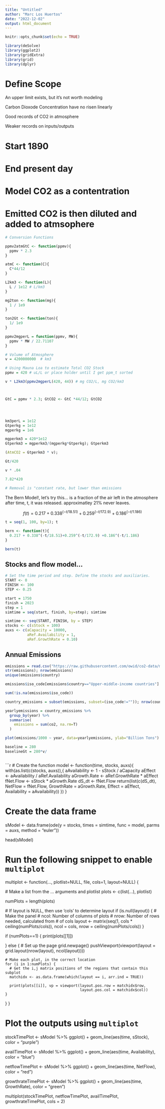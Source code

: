 ```yaml
---
title: "Untitled"
author: "Marc Los Huertos"
date: "2022-12-02"
output: html_document
---
```


```r
knitr::opts_chunk$set(echo = TRUE)
```


```r
library(deSolve)
library(ggplot2)
library(gridExtra)
library(grid)
library(dplyr)
```

# Define Scope

An upper limit exists, but it's not worth modeling

Carbon Dioxode Concentration have no risen linearly

Good records of CO2 in atmosphere

Weaker records on inputs/outputs

# Start 1890
# End present day
# Model CO2 as a contentration

# Emitted CO2 is then diluted and added to atmsophere

```r

# Conversion Functions

ppmv2atmGtC <- function(ppmv){
  ppmv * 2.3
}

atmC <- function(C){
  C*44/12
}

L2km3 <- function(L){
  L / 1e12 # L/km3
} 

mg2ton <- function(mg){
  1 / 1e9
}

ton2Gt <- function(ton){
  1/ 1e9
}

ppmv2mgperL = function(ppmv, MW){
  ppmv * MW / 22.71107
}

# Volume of Atmosphere 
v = 4200000000  # km3

# Using Mauna Loa to estimate Total CO2 Stock
ppmv = 420 # uL/L or place holder until I get ppm_t sorted

v * L2km3(ppmv2mgperL(420, 44)) # mg CO2/L, mg CO2/km3



GtC = ppmv * 2.3; GtCO2 <- GtC *44/12; GtCO2




km3perL = 1e12
Gtperkg = 1e12
mgperkg = 1e6

mgperkm3 = 420*1e12
Gtperkm3 = mgperkm3/(mgperkg*Gtperkg); Gtperkm3

(AtmCO2 = Gtperkm3 * v); 

Gt/420

v * .04

7.82*420

# Removal is "constant rate, but lower than emissions

```


The Bern Model!, let's try this... is a fraction of the air left in the atmosphere after time, t, it was released. approximatley 21% never leaves.

$$f(t)=0.217+0.338^{(-t/18.51)}+0.259^{(-t/172.9)} +0.186^{(-t/1.186)}$$
```r

t = seq(1, 100, by=1); t

bern <- function(t){
  0.217 + 0.338^(-t/18.51)+0.259^(-t/172.9) +0.186^(-t/1.186)
}

bern(t)

```


## Stocks and flow model...


```r
# Set the time period and step. Define the stocks and auxiliaries.
START <- 0
FINISH <- 100
STEP <- 0.25

start = 1750
finish = 2023
step = 1
simtime = seq(start, finish, by=step); simtime

simtime <- seq(START, FINISH, by = STEP)
stocks <- c(sStock = 100)
auxs <- c(aCapacity = 10000, 
          aRef.Availability = 1,
          aRef.GrowthRate = 0.10)

```


## Annual Emissions

```r
emissions = read.csv("https://raw.githubusercontent.com/owid/co2-data/master/owid-co2-data.csv")
str(emissions); nrow(emissions)
unique(emissions$country)

emissions$iso_code[emissions$country=="Upper-middle-income countries"]

sum(!is.na(emissions$iso_code))

country_emissions = subset(emissions, subset=(iso_code!="")); nrow(country_emissions)

yearlyemissions = country_emissions %>%
  group_by(year) %>%
  summarise(
    emissions = sum(co2, na.rm=T)
  )

plot(emissions/1000 ~ year, data=yearlyemissions, ylab="Billion Tons")

baseline = 280
baselineGt = 280*v/



```

```r

# Create the function
model <- function(time, stocks, auxs){
  with(as.list(c(stocks, auxs)),{
    aAvailability <- 1 - sStock / aCapacity
    aEffect <- aAvailability / aRef.Availability
    aGrowth.Rate <- aRef.GrowthRate * aEffect
    fNet.Flow <- sStock * aGrowth.Rate
    dS_dt <- fNet.Flow
    return(list(c(dS_dt), NetFlow = fNet.Flow,
                GrowthRate = aGrowth.Rate, 
                Effect = aEffect,
                Availability = aAvailability))
  })
}

# Create the data frame
sModel <- data.frame(ode(y = stocks, times = simtime, func = model,
                         parms = auxs, method = "euler"))

head(sModel)

# Run the following snippet to enable `multiplot`
multiplot <- function(..., plotlist=NULL, file, cols=1, layout=NULL) {
  
  # Make a list from the ... arguments and plotlist
  plots <- c(list(...), plotlist)
  
  numPlots = length(plots)
  
  # If layout is NULL, then use 'cols' to determine layout
  if (is.null(layout)) {
    # Make the panel
    # ncol: Number of columns of plots
    # nrow: Number of rows needed, calculated from # of cols
    layout <- matrix(seq(1, cols * ceiling(numPlots/cols)),
                     ncol = cols, nrow = ceiling(numPlots/cols))
  }
  
  if (numPlots==1) {
    print(plots[[1]])
    
  } else {
    # Set up the page
    grid.newpage()
    pushViewport(viewport(layout = grid.layout(nrow(layout), ncol(layout))))
    
    # Make each plot, in the correct location
    for (i in 1:numPlots) {
      # Get the i,j matrix positions of the regions that contain this subplot
      matchidx <- as.data.frame(which(layout == i, arr.ind = TRUE))
      
      print(plots[[i]], vp = viewport(layout.pos.row = matchidx$row,
                                      layout.pos.col = matchidx$col))
    }
  }
}

# Plot the outputs using `multiplot`
stockTimePlot <- sModel %>% 
  ggplot() +
  geom_line(aes(time, sStock), color = "purple")

availTimePlot <- sModel %>% 
  ggplot() +
  geom_line(aes(time, Availability), color = "blue")

netflowTimePlot <- sModel %>% 
  ggplot() +
  geom_line(aes(time, NetFlow), color = "red")

growthrateTimePlot <- sModel %>% 
  ggplot() +
  geom_line(aes(time, GrowthRate), color = "green")

multiplot(stockTimePlot, netflowTimePlot, availTimePlot, growthrateTimePlot, cols = 2)
